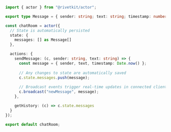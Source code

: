```typescript
import { actor } from "@rivetkit/actor";

export type Message = { sender: string; text: string; timestamp: number; }

const chatRoom = actor({
  // State is automatically persisted
  state: { 
    messages: [] as Message[] 
  },

  actions: {
    sendMessage: (c, sender: string, text: string) => {
      const message = { sender, text, timestamp: Date.now() };
      
      // Any changes to state are automatically saved
      c.state.messages.push(message);
      
      // Broadcast events trigger real-time updates in connected clients
      c.broadcast("newMessage", message);
    },

    getHistory: (c) => c.state.messages
  }
});

export default chatRoom;
```

